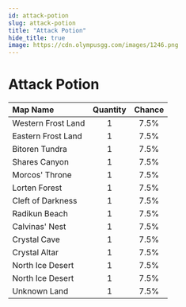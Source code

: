 ```yaml
---
id: attack-potion
slug: attack-potion
title: "Attack Potion"
hide_title: true
image: https://cdn.olympusgg.com/images/1246.png
---
```



# <ItemIcon iconId="1246" height="32"/> Attack Potion
|Map Name|Quantity|Chance|
|:--|:-:|:-:|
|Western Frost Land|1|7.5%|
|Eastern Frost Land|1|7.5%|
|Bitoren Tundra|1|7.5%|
|Shares Canyon|1|7.5%|
|Morcos' Throne|1|7.5%|
|Lorten Forest|1|7.5%|
|Cleft of Darkness|1|7.5%|
|Radikun Beach|1|7.5%|
|Calvinas' Nest|1|7.5%|
|Crystal Cave|1|7.5%|
|Crystal Altar|1|7.5%|
|North Ice Desert|1|7.5%|
|North Ice Desert|1|7.5%|
|Unknown Land|1|7.5%|

